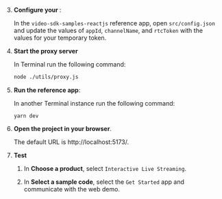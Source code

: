 <PlatformWrapper platform="react-js">

3. **Configure your <Vpl k="CLIENT"/>**:

    In the `video-sdk-samples-reactjs` reference app, open `src/config.json` and update the values of `appId`,
    `channelName`, and `rtcToken` with the values for your temporary token.

1. **Start the proxy server**

    In Terminal run the following command:

    ```bash
    node ./utils/proxy.js
    ```

1.  **Run the <Vpl k="NAME" /> reference app**:

    In another Terminal instance run the following command:

    ```terminal
    yarn dev
    ```

1. **Open the project in your browser**.

    The default URL is http://localhost:5173/.

1. **Test <Vpd k="PRODUCT" />**

    1. In **Choose a product**, select `Interactive Live Streaming`.

    1. In **Select a sample code**, select the `Get Started` app and communicate with the web demo.

</PlatformWrapper>